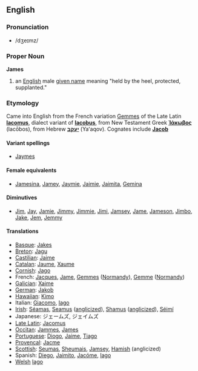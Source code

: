 ==English==
===Pronunciation===
*/dʒeɪmz/

===Proper Noun===
'''James'''

#an [[English]] male [[given name]] meaning "held by the heel, protected, supplanted."

===Etymology===
Came into English from the French variation [[Gemmes]] of the Late Latin '''[[Iacomus]]''', dialect variant of '''[[Iacobus]]''', from New Testament Greek '''[[Ἰάκωβος]]''' (Iacōbos), from Hebrew '''[[יעקב]]''' (Yaʻaqov). Cognates include '''[[Jacob]]'''

====Variant spellings====
*[[Jaymes]]

====Female equivalents====
*[[Jamesina]], [[Jamey]], [[Jaymie]], [[Jaimie]], [[Jaimita]], [[Gemina]]

====Diminutives====
*[[Jim]], [[Jay]], [[Jamie]], [[Jimmy]], [[Jimmie]], [[Jimi]], [[Jamsey]], [[Jame]], [[Jameson]], [[Jimbo]], [[Jake]], [[Jem]], [[Jemmy]]


====Translations====

*[[Basque]]: [[Jakes]]
*[[Breton]]: [[Jagu]]
*[[Castilian]]: [[Jaime]]
*[[Catalan]]: [[Jaume]], [[Xaume]]
*[[Cornish]]: [[Jago]]
*French: [[Jacques]], [[Jame]], [[Gemmes]] ([[Normandy]]), [[Gemme]] ([[Normandy]])
*[[Galician]]: [[Xaime]]
*[[German]]: [[Jakob]]
*[[Hawaiian]]: [[Kimo]]
*Italian: [[Giacomo]], [[Iago]]
*[[Irish]]: [[Séamas]], [[Seamus]] ([[anglicized]]), [[Shamus]] ([[anglicized]]), [[Séimí]]
*Japanese: ジェームズ, ジェイムズ
*[[Late Latin]]: [[Jacomus]]
*[[Occitan]]: [[Jammes]], [[James]]
*[[Portuguese]]: [[Diogo]], [[Jaime]], [[Tiago]]
*[[Provencal]]: [[Jacme]]
*[[Scottish]]: [[Seumas]], [[Sheumais]], [[Jamsey]], [[Hamish]] (anglicized)
*Spanish: [[Diego]], [[Jaimito]], [[Jacóme]], [[Iago]]
*[[Welsh]] [[Iago]]